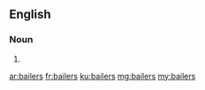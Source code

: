 ==English==

===Noun===
{{head|en|noun plural form}}

# {{plural of|bailer|lang=en}}

[[ar:bailers]]
[[fr:bailers]]
[[ku:bailers]]
[[mg:bailers]]
[[my:bailers]]